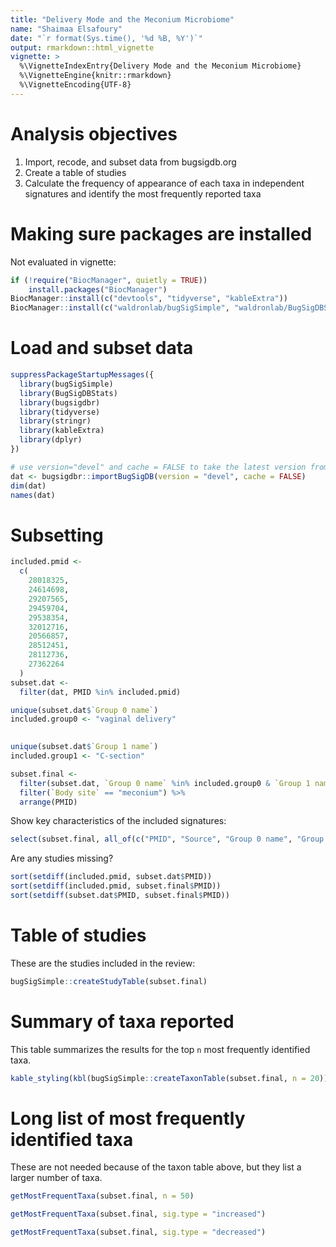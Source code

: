 ```yaml
---
title: "Delivery Mode and the Meconium Microbiome"
name: "Shaimaa Elsafoury"
date: "`r format(Sys.time(), '%d %B, %Y')`"
output: rmarkdown::html_vignette
vignette: >
  %\VignetteIndexEntry{Delivery Mode and the Meconium Microbiome}
  %\VignetteEngine{knitr::rmarkdown}
  %\VignetteEncoding{UTF-8}
---
```



# Analysis objectives

1. Import, recode, and subset data from bugsigdb.org    
2. Create a table of studies
3. Calculate the frequency of appearance of each taxa in independent signatures and identify the most frequently reported taxa

# Making sure packages are installed

Not evaluated in vignette:
```r
if (!require("BiocManager", quietly = TRUE))
    install.packages("BiocManager")
BiocManager::install(c("devtools", "tidyverse", "kableExtra"))
BiocManager::install(c("waldronlab/bugSigSimple", "waldronlab/BugSigDBStats", "waldronlab/bugsigdbr"))
```

# Load and subset data

```r
suppressPackageStartupMessages({
  library(bugSigSimple)
  library(BugSigDBStats)
  library(bugsigdbr)
  library(tidyverse)
  library(stringr)
  library(kableExtra)
  library(dplyr)
})
```

```r
# use version="devel" and cache = FALSE to take the latest version from bugsigdb.org
dat <- bugsigdbr::importBugSigDB(version = "devel", cache = FALSE) 
dim(dat)
names(dat)
```

# Subsetting

```r
included.pmid <-
  c(
    28018325,
    24614698,
    29207565,
    29459704,
    29538354,
    32012716,
    20566857,
    28512451,
    28112736,
    27362264
  )
subset.dat <-
  filter(dat, PMID %in% included.pmid) 
```

```r
unique(subset.dat$`Group 0 name`)
included.group0 <- "vaginal delivery"
    
```

```r
unique(subset.dat$`Group 1 name`)
included.group1 <- "C-section"
```


```r
subset.final <-
  filter(subset.dat, `Group 0 name` %in% included.group0 & `Group 1 name` %in% included.group1) %>%
  filter(`Body site` == "meconium") %>%
  arrange(PMID)
```
Show key characteristics of the included signatures:
```r
select(subset.final, all_of(c("PMID", "Source", "Group 0 name", "Group 1 name", "Abundance in Group 1")))
```

Are any studies missing?

```r
sort(setdiff(included.pmid, subset.dat$PMID))
sort(setdiff(included.pmid, subset.final$PMID))
sort(setdiff(subset.dat$PMID, subset.final$PMID))
```

# Table of studies

These are the studies included in the review:
```r
bugSigSimple::createStudyTable(subset.final)
```

# Summary of taxa reported

This table summarizes the results for the top `n` most frequently identified taxa.
```r
kable_styling(kbl(bugSigSimple::createTaxonTable(subset.final, n = 20)))
```


# Long list of most frequently identified taxa

These are not needed because of the taxon table above, but they list a larger number of taxa.

```r
getMostFrequentTaxa(subset.final, n = 50)
```

```r
getMostFrequentTaxa(subset.final, sig.type = "increased")
```

```r
getMostFrequentTaxa(subset.final, sig.type = "decreased")
```
